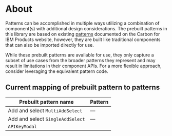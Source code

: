
<Meta title="Patterns/Prebuilt patterns/About" />

# About

Patterns can be accomplished in multiple ways utilizing a combination of component(s) with additional design considerations.
The prebuilt patterns in this library are based on existing [patterns](https://pages.github.ibm.com/carbon/ibm-products/patterns/overview/patterns/)
documented on the Carbon for IBM Products website, however, they are built like traditional components that can also be imported directly for use.

While these prebuilt patterns are available for use, they only capture a subset of use cases from the broader patterns they represent and may
result in limitations in their component APIs. For a more flexible approach, consider leveraging the equivalent pattern code.

## Current mapping of prebuilt pattern to patterns

| Prebuilt pattern name                | Pattern |
---------------------------------------|----------
| Add and select `MultiAddSelect`      | —
| Add and select `SingleAddSelect`     | —
| `APIKeyModal`                        | 
